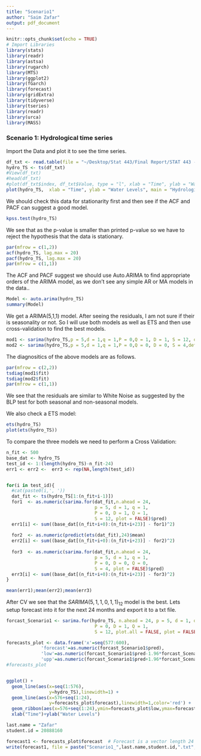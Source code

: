 ```yaml
---
title: "Scenario1"
author: "Saim Zafar"
output: pdf_document
---
```


```r
knitr::opts_chunk$set(echo = TRUE)
# Import Libraries
library(stats)
library(readr)
library(astsa)
library(rugarch)
library(MTS)
library(ggplot2)
library(fGarch)
library(forecast)
library(gridExtra)
library(tidyverse)
library(tseries)
library(readr)
library(urca)
library(MASS)
```

### Scenario 1: Hydrological time series

Import the Data and plot it to see the time series.

```r
df_txt <- read.table(file = "~/Desktop/Stat 443/Final Report/STAT 443 - Spring 2024 Data/hydrology_data.txt", header = TRUE)
hydro_TS <- ts(df_txt)
#View(df_txt)
#head(df_txt)
#plot(df_txt$index, df_txt$Value, type = "l", xlab = "Time", ylab = "Water Levels", main = "Hydrological time series")
plot(hydro_TS,  xlab = "Time", ylab = "Water Levels", main = "Hydrological time series")
```

We should check this data for stationarity first and then see if the ACF and PACF can suggest a good model.

```r
kpss.test(hydro_TS)
```
We see that as the p-value is smaller than printed p-value so we have to reject the hypothesis that the data is stationary.
```r
par(mfrow = c(1,2))
acf(hydro_TS, lag.max = 20) 
pacf(hydro_TS, lag.max = 20)
par(mfrow = c(1,1))
```
The ACF and PACF suggest we should use Auto.ARIMA to find appropriate orders of the ARIMA model, as we don't see any simple AR or MA models in the data..
```r
Model <- auto.arima(hydro_TS)
summary(Model)
```
We get a ARIMA(5,1,1) model. After seeing the residuals, I am not sure if their is seasonality or not. So I will use both models as well as ETS and then use cross-validation to find the best models.  

```r
mod1 <- sarima(hydro_TS,p = 5,d = 1,q = 1,P = 0,Q = 1, D = 1, S = 12, details = FALSE)
mod2 <- sarima(hydro_TS,p = 5,d = 1,q = 1,P = 0,Q = 0, D = 0, S = 4,details = FALSE)
```
The diagnositics of the above models are as follows.
```r
par(mfrow = c(2,2))
tsdiag(mod1$fit)
tsdiag(mod2$fit)
par(mfrow = c(1,1))
```
We see that the residuals are similar to White Noise as suggested by the BLP test for both seasonal and non-seasonal models.

We also check a ETS model:

```r
ets(hydro_TS)
plot(ets(hydro_TS))
```

To compare the three models we need to perform a Cross Validation:
```r
n_fit <- 500
base_dat <- hydro_TS
test_id <- 1:(length(hydro_TS)-n_fit-24)
err1 <- err2 <-  err3 <- rep(NA,length(test_id))


for(i in test_id){
  #cat(paste0(i,', '))
  dat_fit <- ts(hydro_TS[1:(n_fit+i-1)])
  for1  <- as.numeric(sarima.for(dat_fit,n.ahead = 24,
                                 p = 5, d = 1, q = 1,
                                 P = 0, D = 1, Q = 1,
                                 S = 12, plot = FALSE)$pred)
  err1[i] <- sum((base_dat[(n_fit+i+0):(n_fit+i+23)] - for1)^2)
  
  for2  <- as.numeric(predict(ets(dat_fit),24)$mean)
  err2[i] <- sum((base_dat[(n_fit+i+0):(n_fit+i+23)] - for2)^2)
  
  for3  <- as.numeric(sarima.for(dat_fit,n.ahead = 24,
                                 p = 5, d = 1, q = 1,
                                 P = 0, D = 0, Q = 0,
                                 S = 4, plot = FALSE)$pred)
  err3[i] <- sum((base_dat[(n_fit+i+0):(n_fit+i+23)] - for3)^2)
}

mean(err1);mean(err2);mean(err3)
```
After CV we see that the $SARIMA(5,1,1,0,1,1)_{12}$ model is the best. Lets setup forecast into it for the next 24 months and export it to a txt file.
```r
forcast_Scenario1 <- sarima.for(hydro_TS, n.ahead = 24, p = 5, d = 1, q = 1,
                                 P = 0, D = 1, Q = 1,
                                 S = 12, plot.all = FALSE, plot = FALSE)

forecasts_plot <- data.frame('x'=seq(577:600),
             'forecast'=as.numeric(forcast_Scenario1$pred),
             'low'=as.numeric(forcast_Scenario1$pred-1.96*forcast_Scenario1$se),
             'upp'=as.numeric(forcast_Scenario1$pred+1.96*forcast_Scenario1$se) )
#forecasts_plot


ggplot() +
  geom_line(aes(x=seq(1:576), 
                y=hydro_TS),linewidth=1) +
  geom_line(aes(x=576+seq(1:24), 
                y=forecasts_plot$forecast),linewidth=1,color='red') +
  geom_ribbon(aes(x=576+seq(1:24),ymin=forecasts_plot$low,ymax=forecasts_plot$upp),alpha=0.25,fill='red')+
  xlab("Time")+ylab("Water Levels")
```
```r
last.name = "Zafar"
student.id = 20888160

forecast1 <- forecasts_plot$forecast  # Forecast is a vector length 24 for forecast 1
write(forecast1, file = paste("Scenario1_",last.name,student.id,".txt", sep = ""), ncolumns = 1 )
```


